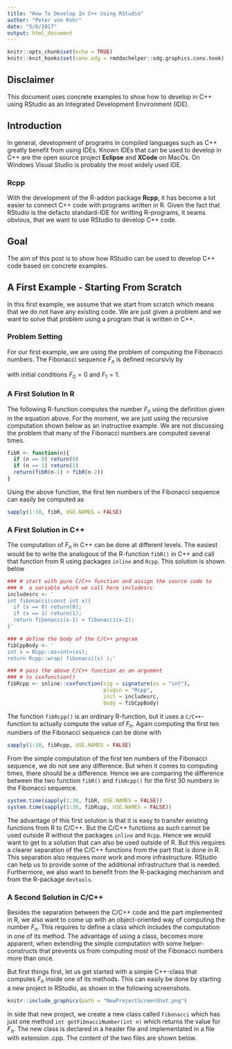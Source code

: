 ```yaml
---
title: "How To Develop In C++ Using RStudio"
author: "Peter von Rohr"
date: "5/8/2017"
output: html_document
---
```


```r
knitr::opts_chunk$set(echo = TRUE)
knitr::knit_hooks$set(conv.odg = rmddochelper::odg.graphics.conv.hook)
```

## Disclaimer
This document uses concrete examples to show how to develop in C++ using RStudio as an Integrated Development Environment (IDE).


## Introduction
In general, development of programs in compiled languages such as C++ greatly benefit from using IDEs. Known IDEs that can be used to develop in C++ are the open source project __Eclipse__ and __XCode__ on MacOs. On Windows Visual Studio is probably the most widely used IDE.

### Rcpp
With the development of the R-addon package __Rcpp__, it has become a lot easier to connect C++ code with programs written in R. Given the fact that RStudio is the defacto standard-IDE for writting R-programs, it seams obvious, that we want to use RStudio to develop C++ code.


## Goal
The aim of this post is to show how RStudio can be used to develop C++ code based on concrete examples. 


## A First Example - Starting From Scratch
In this first example, we assume that we start from scratch which means that we do not have any existing code. We are just given a problem and we want to solve that problem using a program that is written in C++. 

### Problem Setting
For our first example, we are using the problem of computing the Fibonacci numbers. The Fibonacci sequence $F_n$ is defined recursivly by 

\begin{equation}
F_n = F_{n-2} + F_{n-1}
\label{eq:FibDef}
\end{equation}

with initial conditions $F_0 = 0$ and $F_1 = 1$. 

### A First Solution In R
The following R-function computes the number $F_n$ using the definition given in the equation above. For the moment, we are just using the recursive computation shown below as an instructive example. We are not discussing the problem that many of the Fibonacci numbers are computed several times.

```r
fibR <- function(n){
  if (n == 0) return(0)
  if (n == 1) return(1)
  return(fibR(n-1) + fibR(n-2))
}
```

Using the above function, the first ten numbers of the Fibonacci sequence can easily be computed as

```r
sapply(1:10, fibR, USE.NAMES = FALSE)
```

### A First Solution in C++
The computation of $F_n$ in C++ can be done at different levels. The easiest would be to write the analogous of the R-function `fibR()` in C++ and call that function from R using packages `inline` and `Rcpp`. This solution is shown below

```r
### # start with pure C/C++ function and assign the source code to
### #  a variable which we call here includesrc
includesrc <- '
int fibonacci(const int x){
  if (x == 0) return(0);
  if (x == 1) return(1);
  return fibonacci(x-1) + fibonacci(x-2);
}'

### # define the body of the C/C++ program
fibCppBody <- '
int x = Rcpp::as<int>(xs);
return Rcpp::wrap( fibonacci(x) );'

### # pass the above C/C++ function as an argument
### # to cxxfunction()
fibRcpp <- inline::cxxfunction(sig = signature(xs = "int"),
                               plugin = "Rcpp",
                               incl = includesrc,
                               body = fibCppBody)
```

The function `fibRcpp()` is an ordinary R-function, but it uses a `C/C++`-function to actually compute the value of $F_n$. Again computing the first ten numbers of the Fibonacci sequence can be done with

```r
sapply(1:10, fibRcpp, USE.NAMES = FALSE)
```

From the simple computation of the first ten numbers of the Fibonacci sequence, we do not see any difference. But when it comes to computing times, there should be a difference. Hence we are comparing the difference between the two function `fibR()` and `fibRcpp()` for the first 30 numbers in the Fibonacci sequence.

```r
system.time(sapply(1:30, fibR, USE.NAMES = FALSE))
system.time(sapply(1:30, fibRcpp, USE.NAMES = FALSE))
```

The advantage of this first solution is that it is easy to transfer existing functions from R to C/C++. But the C/C++ functions as such cannot be used outside R without the packages `inline` and `Rcpp`. Hence we would want to get to a solution that can also be used outside of R. But this requires a clearer separation of the C/C++ functions from the part that is done in R. This separation also requires more work and more infrastructure. RStudio can help us to provide some of the additional infrastructure that is needed. Furthermore, we also want to benefit from the R-packaging mechanism and from the R-package `devtools`.


### A Second Solution in C/C++
Besides the separation between the C/C++ code and the part implemented in R, we also want to come up with an object-oriented way of computing the number $F_n$. This requires to define a class which includes the computation in one of its method. The advantage of using a class, becomes more apparent, when extending the simple computation with some helper-constructs that prevents us from computing most of the Fibonacci numbers more than once. 

But first things first, let us get started with a simple C++-class that computes $F_n$ inside one of its methods. This can easily be done by starting a new project in RStudio, as shown in the following screenshots.

```r
knitr::include_graphics(path = "NewProjectScreenShot.png")
```

In side that new project, we create a new class called `Fibonacci` which has just one method `int getFibnacciNumber(int n)` which returns the value for $F_n$. The new class is declared in a header file and implementated in a file with extension .cpp. The content of the two files are shown below.



